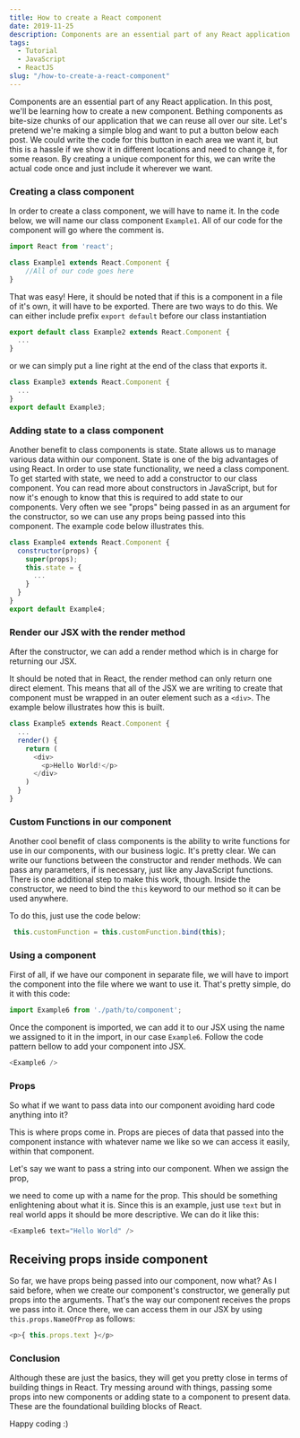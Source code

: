 ```yaml
---
title: How to create a React component
date: 2019-11-25
description: Components are an essential part of any React application. In this post, we'll be learning how to create a new component.
tags:
  - Tutorial
  - JavaScript
  - ReactJS
slug: "/how-to-create-a-react-component"
---
```


Components are an essential part of any React application. In this post, we'll be learning how to create a new component. Bething components as bite-size chunks of our application that we can reuse all over our site. Let's pretend we're making a simple blog and want to put a button below each post. We could write the code for this button in each area we want it, but this is a hassle if we show it in different locations and need to change it, for some reason. By creating a unique component for this, we can write the actual code once and just include it wherever we want.

### Creating a class component
In order to create a class component, we will have to name it. In the code below, we will name our class component `Example1`. All of our code for the component will go where the comment is. 

```javascript
import React from 'react';

class Example1 extends React.Component {
    //All of our code goes here
}
```
That was easy! Here, it should be noted that if this is a component in a file of it's own, it will have to be exported. There are two ways to do this. We can either include prefix `export default` before our class instantiation

```javascript
export default class Example2 extends React.Component {
  ...
}
```

or we can simply put a line right at the end of the class that exports it.

```javascript
class Example3 extends React.Component {
  ...
}
export default Example3;
```

### Adding state to a class component

Another benefit to class components is state. State allows us to manage various data within our component. State is one of the big advantages of using React. In order to use state functionality, we need a class component. To get started with state, we need to add a constructor to our class component. You can read more about constructors in JavaScript, but for now it's enough to know that this is required to add state to our components. Very often we see "props" being passed in as an argument for the constructor, so we can use any props being passed into this component. The example code below illustrates this.

```javascript
class Example4 extends React.Component {
  constructor(props) {
    super(props);
    this.state = {
      ...
    }
  }
}
export default Example4;
```

### Render our JSX with the render method

After the constructor, we can add a render method which is in charge for returning our JSX.

It should be noted that in React, the render method can only return one direct element. This means that all of the JSX we are writing to create that component must be wrapped in an outer element such as a `<div>`. The example below illustrates how this is built.

```javascript
class Example5 extends React.Component {
  ...
  render() {
    return (
      <div>
        <p>Hello World!</p>
      </div>
    )
  }
}
```

### Custom Functions in our component 

Another cool benefit of class components is the ability to write functions for use in our components, with our business logic. It's pretty clear. We can write our functions between the constructor and render methods. We can pass any parameters, if is necessary, just like any JavaScript functions. There is one additional step to make this work, though. Inside the constructor, we need to bind the `this` keyword to our method so it can be used anywhere. 

To do this, just use the code below:

```javascript
 this.customFunction = this.customFunction.bind(this);
```

### Using a component

First of all, if we have our component in separate file, we will have to import the component into the file where we want to use it. That's pretty simple, do it with this code: 

```javascript
import Example6 from './path/to/component';
```

Once the component is imported, we can add it to our JSX using the name we assigned to it in the import, in our case `Example6`. Follow the code pattern bellow to add your component into JSX.

```javascript
<Example6 />
```

### Props

So what if we want to pass data into our component avoiding hard code anything into it? 

This is where props come in. Props are pieces of data that passed into the component instance with whatever name we like so we can access it easily, within that component.

Let's say we want to pass a string into our component. When we assign the prop, 

we need to come up with a name for the prop. This should be something enlightening about what it is. Since this is an example, just use `text` but in real world apps it should be more descriptive. We can do it like this:

```javascript
<Example6 text="Hello World" />
```

## Receiving props inside component

So far, we have props being passed into our component, now what? As I said before, when we create our component's constructor, we generally put props into the arguments. That's the way our component receives the props we pass into it. Once there, we can access them in our JSX by using `this.props.NameOfProp` as follows: 

```javascript
<p>{ this.props.text }</p>
```

### Conclusion

Although these are just the basics, they will get you pretty close in terms of building things in React. Try messing around with things, passing some props into new components or adding state to a component to present data. These are the foundational building blocks of React. 

Happy coding :)